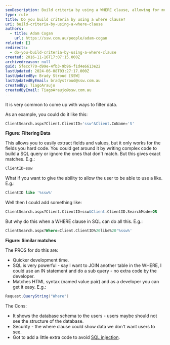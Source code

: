 ```yaml
---
seoDescription: Build criteria by using a WHERE clause, allowing for more complex filtering and similar matches with LIKE statements.
type: rule
title: Do you build criteria by using a where clause?
uri: build-criteria-by-using-a-where-clause
authors:
  - title: Adam Cogan
    url: https://ssw.com.au/people/adam-cogan
related: []
redirects:
  - do-you-build-criteria-by-using-a-where-clause
created: 2016-11-16T17:07:15.000Z
archivedreason: null
guid: 5fecc770-d99e-4fb3-9b96-f1d4e6613e22
lastUpdated: 2024-06-08T03:27:17.000Z
lastUpdatedBy: Brady Stroud [SSW]
lastUpdatedByEmail: bradystroud@ssw.com.au
createdBy: TiagoAraujo
createdByEmail: TiagoAraujo@ssw.com.au
---
```


It is very common to come up with ways to filter data.

As an example, you could do it like this:

```sql
ClientSearch.aspx?Client.ClientID='ssw'&Client.CoName='S'
```

**Figure: Filtering Data**

This allows you to easily extract fields and values, but it only works for the fields you hard code. You could get around it by writing complex code to build a SQL query or ignore the ones that don't match.
But this gives exact matches. E.g.:

```sql
ClientID=ssw
```

What if you want to give the ability to allow the user to be able to use a like. E.g.:

```sql
ClientID like '%ssw%'
```

Well then I could add something like:

```sql
ClientSearch.aspx?Client.ClientID=ssw&Client.ClientID.SearchMode=OR
```

But why do this when a WHERE clause in SQL can do all this. E.g.:

```sql
ClientSearch.aspx?Where=Client.ClientID%20like%20'%ssw%'
```

**Figure: Similar matches**

The PROS for do this are:

* Quicker development time.
* SQL is very powerful - say I want to JOIN another table in the WHERE, I could use an IN statement and do a sub query - no extra code by the developer.
* Matches HTML syntax (named value pair) and as a developer you can get it easy. E.g.:

```cs
Request.QueryString("Where")
```

The Cons:

* It shows the database schema to the users - users maybe should not see the structure of the database.
* Security - the where clause could show data we don't want users to see.
* Got to add a little extra code to avoid [SQL injection](https://www.w3schools.com/sql/sql_injection.asp).
